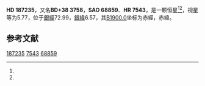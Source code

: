 {{Starbox begin
| name = HD 187235
}}
{{Starbox observe
| epoch = [[J2000.0|J2000.0]]
| constell = {{星座名待查}}<ref name=SIMBAD>{{cite web
 | url=http://simbad.u-strasbg.fr/simbad/sim-id?Ident=HR+7543
 | title=Pulsating variable Star
 | publisher=Centre de Données astronomiques de Strasbourg
 | work=SIMBAD
 | accessdate=2012-07-13
 | archive-date=2019-07-24
 | archive-url=https://web.archive.org/web/20190724232159/http://simbad.u-strasbg.fr/simbad/sim-id%3FIdent%3DHR%2B7543
 }}</ref><ref name=DATA>{{cite web
 | url=http://vizier.u-strasbg.fr/viz-bin/VizieR-5?-out.add=.&-source=5050&-corr=PK=HR&-out.max=9999&HR=7543
 | title=VizieR Detailed Page
 | accessdate=2012-07-13
 | archive-date=2016-03-05
 | archive-url=https://web.archive.org/web/20160305005151/http://vizier.u-strasbg.fr/viz-bin/VizieR-5?-out.add=.&-source=5050&-corr=PK=HR&-out.max=9999&HR=7543
 | dead-url=no
 }}</ref>
| 星官 = 
| ra = {{RA|19|47|27.8}}<ref name=SIMBAD /><ref name=DATA />
| dec = {{DEC|+38|24|27}}<ref name=SIMBAD /><ref name=DATA />
| appmag_v = 5.77<ref name=SIMBAD /><ref name=DATA />
}}
{{Starbox character
| class = B8Vn<ref name=SIMBAD /><ref name=DATA />
| b-v = -0.06<ref name=SIMBAD /><ref name=DATA />
| u-b = -0.37<ref name=SIMBAD /><ref name=DATA />
| r-i = <ref name=SIMBAD /><ref name=DATA />
| variable = 
}}
{{Starbox astrometry
| radial_v = -0.37
| prop_mo_ra = -28
| parallax = 
| p_error = 
}}
{{Starbox catalog
| names =BD+38 3758，[[SAO星表|SAO]] 68859，[[HD星表|HD]] 187235，[[HR星表|HR]] 7543}}
{{Starbox reference |Simbad=HR+7543}}
{{Starbox end}}

'''HD 187235'''，又名'''BD+38 3758'''，'''SAO 68859'''、'''HR 7543'''，是一颗恒星<ref name=SIMBAD /><ref name=DATA />，视星等为5.77，位于[[銀道座標系|銀經]]72.99，[[銀道座標系|銀緯]]6.57，其[[B1900.0|B1900.0]]坐标为赤經{{RA|19|43|54.8}}，赤緯{{DEC|+38|6.57|36}}。

== 参考文献 ==
{{reflist}}

{{star-stub}}

[[Category:HD和HDE天體|187235]]
[[Category:HR天體|7543]]
[[Category:SAO天體|68859]]